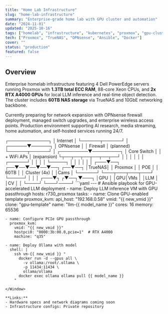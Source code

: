 ```yaml
---
title: "Home Lab Infrastructure"
slug: "home-lab-infrastructure"
summary: "Enterprise-grade home lab with GPU cluster and automation"
date: "2024-11-01"
updated: "2025-10-16"
tags: ["homelab", "infrastructure", "kubernetes", "proxmox", "gpu-cluster"]
tech: ["Proxmox", "TrueNAS", "OPNsense", "Ansible", "Docker"]
cover: ""
status: "production"
featured: false
---
```


## Overview

Enterprise homelab infrastructure featuring 4 Dell PowerEdge servers running Proxmox with **1.3TB total ECC RAM**, 88-core Xeon CPUs, and **2x RTX A4000 GPUs** for local LLM inference and real-time object detection. The cluster includes **60TB NAS storage** via TrueNAS and 10GbE networking backbone.

Currently preparing for network expansion with OPNsense firewall deployment, managed switch upgrades, and enterprise wireless access points. Production environment supporting AI research, media streaming, home automation, and self-hosted services running 24/7.

<Terminal cmd="network architecture">
                 ┌─────────────┐
                 │  Internet   │
                 └──────┬──────┘
                        │
                 ┌──────▼──────┐
                 │  OPNsense   │
                 │  Firewall   │  (planned)
                 └──────┬──────┘
                        │
              ┌─────────▼─────────┐
              │  Core Switch      │
              │  + WiFi APs       │  (expansion)
              └┬──┬──┬──┬──┬──┬──┘
               │  │  │  │  │  │
        ┌──────┘  │  │  │  │  └─────┐
        │         │  │  │  │        │
    ┌───▼──┐  ┌──▼──▼──▼──▼──┐  ┌──▼──┐
    │TrueNAS│ │   Proxmox     │  │ POE │
    │ 60TB │  │ Cluster (4x)  │  │Cams │
    └──────┘  └───┬───┬───┬───┘  └─────┘
                  │   │   │
              ┌───▼┐ ┌▼──┐▼───┐
              │GPU │ │GPU│VMs │
              │LLM │ │CV │    │
              └────┘ └───┘────┘
</Terminal>

<Window title="proxmox/deploy-gpu-vm.yml">
```yaml
---
# Ansible playbook for GPU-accelerated LLM deployment
- name: Deploy LLM inference VM with GPU passthrough
  hosts: r730_proxmox
  tasks:
    - name: Clone GPU-enabled template
      proxmox_kvm:
        api_host: "192.168.0.58"
        vmid: "{{ new_vmid }}"
        clone: "gpu-template"
        name: "llm-{{ model_name }}"
        cores: 16
        memory: 65536

    - name: Configure PCIe GPU passthrough
      proxmox_kvm:
        vmid: "{{ new_vmid }}"
        hostpci0: "0000:3b:00.0,pcie=1"  # RTX A4000
        machine: "q35"

    - name: Deploy Ollama with model
      shell: |
        ssh vm-{{ new_vmid }} "
          docker run -d --gpus all \
            -v ollama:/root/.ollama \
            -p 11434:11434 \
            ollama/ollama
          docker exec ollama ollama pull {{ model_name }}
        "
```
</Window>

**Links:**
- Hardware specs and network diagrams coming soon
- Infrastructure configs: Private repository
